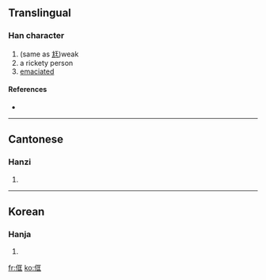 ==Translingual==

===Han character===
{{Han char|rn=9|rad=人|as=06|sn=8|four=|canj=人尸一土 (OSMG)}}

# (same as [[尪]])weak
# a rickety person
# [[emaciated]]

====References====
* {{Han ref|kx=0101.210|hdz=10143.120|uh=344C|ud=13388}}

----

==Cantonese==

===Hanzi===
{{yue-hanzi|jyut=|y=hong1}}

# {{defn|Cantonese|sort=人06}}

----

==Korean==

===Hanja===
{{ko-hanja|hangeul=왕|rv=wang|mr=wang|y=wang}}

# {{defn|Korean|sort=人06}}

[[fr:㑌]]
[[ko:㑌]]